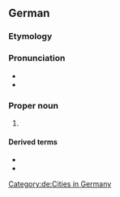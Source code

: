 ==German==
{{wikipedia}}
{{wikipedia|lang=de}}
===Etymology===
{{rfe|de}}

===Pronunciation===
* {{IPA|de|/daʁmʃtat/}}
* {{audio|de|De-Darmstadt.ogg|Audio}}

===Proper noun===
{{de-proper noun|n|Darmstadts}}

# {{place|de|independent city|s/Hesse|c/Germany|t1=Darmstadt}}

====Derived terms====
* {{l|de|Darmstädter}}
* {{l|de|darmstädtisch}}

[[Category:de:Cities in Germany]]